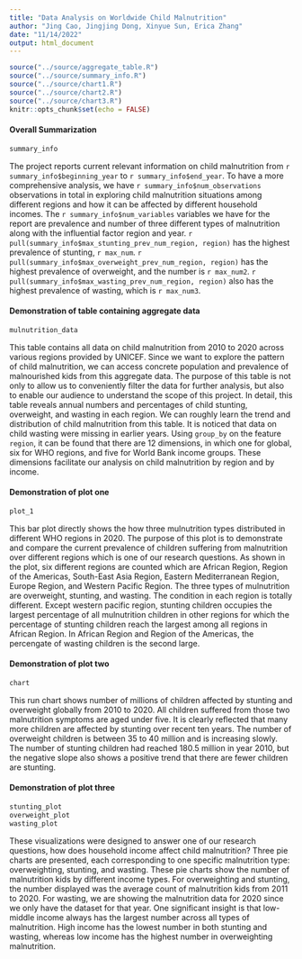 ```yaml
---
title: "Data Analysis on Worldwide Child Malnutrition"
author: "Jing Cao, Jingjing Dong, Xinyue Sun, Erica Zhang"
date: "11/14/2022"
output: html_document
---
```


```r
source("../source/aggregate_table.R")
source("../source/summary_info.R")
source("../source/chart1.R")
source("../source/chart2.R")
source("../source/chart3.R")
knitr::opts_chunk$set(echo = FALSE)
```

#### Overall Summarization
```r
summary_info
```

The project reports current relevant information on child malnutrition from `r summary_info$beginning_year` to `r summary_info$end_year`. To have a more comprehensive analysis, we have `r summary_info$num_observations` observations in total in exploring child malnutrition situations among different regions and how it can be affected by different household incomes. The `r summary_info$num_variables` variables we have for the report are prevalence and number of three different types of malnutrition along with the influential factor region and year. `r pull(summary_info$max_stunting_prev_num_region, region)` has the highest prevalence of stunting, `r max_num`. `r pull(summary_info$max_overweight_prev_num_region, region)` has the highest prevalence of overweight, and the number is `r max_num2`. `r pull(summary_info$max_wasting_prev_num_region, region)` also has the highest prevalence of wasting, which is `r max_num3`.


#### Demonstration of table containing aggregate data
```r
mulnutrition_data
```

This table contains all data on child malnutrition from 2010 to 2020 across various regions provided by UNICEF. Since we want to explore the pattern of child malnutrition, we can access concrete population and prevalence of malnourished kids from this aggregate data. The purpose of this table is not only to allow us to conveniently filter the data for further analysis, but also to enable our audience to understand the scope of this project. In detail, this table reveals annual numbers and percentages of child stunting, overweight, and wasting in each region. We can roughly learn the trend and distribution of child malnutrition from this table. It is noticed that data on child wasting were missing in earlier years. Using `group_by` on the feature `region`, it can be found that there are 12 dimensions, in which one for global, six for WHO regions, and five for World Bank income groups. These dimensions facilitate our analysis on child malnutrition by region and by income.

#### Demonstration of plot one
```r
plot_1
```

This bar plot directly shows the how three mulnutrition types distributed 
in different WHO regions in 2020. The purpose of this plot is to demonstrate
and compare the current prevalence of children suffering from malnutrition 
over different regions which is one of our research questions. As shown in 
the plot, six different regions are counted which are African Region, Region 
of the Americas, South-East Asia Region, Eastern Mediterranean Region, Europe 
Region, and Western Pacific Region. The three types of mulnutrition are overweight, 
stunting, and wasting. The condition in each region is totally different. Except
western pacific region, stunting children occupies the largest percentage of all 
mulnutrition children in other regions for which the percentage of stunting children 
reach the largest among all regions in African Region. In African Region and Region 
of the Americas, the percengate of wasting children is the second large.

#### Demonstration of plot two
```r
chart
```

This run chart shows number of millions of children affected by stunting and overweight globally from 2010 to 2020. 
All children suffered from those two malnutrition symptoms are aged under five. 
It is clearly reflected that many more children are affected by stunting over recent ten years. 
The number of overweight children is between 35 to 40 million and is increasing slowly. 
The number of stunting children had reached 180.5 million in year 2010, 
but the negative slope also shows a positive trend that there are fewer children are stunting.

#### Demonstration of plot three
```r
stunting_plot
overweight_plot
wasting_plot
```

These visualizations were designed to answer one of our research questions, 
how does household income affect child malnutrition? Three pie charts are presented, 
each corresponding to one specific malnutrition type: overweighting, stunting, 
and wasting. These pie charts show the number of malnutrition kids by different income types. 
For overweighting and stunting, the number displayed was the average count 
of malnutrition kids from 2011 to 2020. For wasting, we are showing the malnutrition data for 2020 
since we only have the dataset for that year. One significant insight is that 
low-middle income always has the largest number across all types of malnutrition. 
High income has the lowest number in both stunting and wasting, 
whereas low income has the highest number in overweighting malnutrition.


